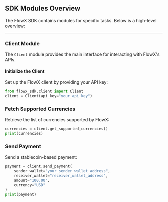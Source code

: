 ## SDK Modules Overview

The FlowX SDK contains modules for specific tasks. Below is a high-level overview:

---

### **Client Module**
The `Client` module provides the main interface for interacting with FlowX's APIs.

#### **Initialize the Client**
Set up the FlowX client by providing your API key:

```python
from flowx_sdk.client import Client
client = Client(api_key="your_api_key")
```

### **Fetch Supported Currencies**
Retrieve the list of currencies supported by FlowX:

```python
currencies = client.get_supported_currencies()
print(currencies)
```
### **Send Payment**
Send a stablecoin-based payment:

```python
payment = client.send_payment(
    sender_wallet="your_sender_wallet_address",
    receiver_wallet="receiver_wallet_address",
    amount="100.00",
    currency="USD"
)
print(payment)
```

